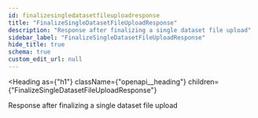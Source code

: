 ```yaml
---
id: finalizesingledatasetfileuploadresponse
title: "FinalizeSingleDatasetFileUploadResponse"
description: "Response after finalizing a single dataset file upload"
sidebar_label: "FinalizeSingleDatasetFileUploadResponse"
hide_title: true
schema: true
custom_edit_url: null
---
```



<Heading
  as={"h1"}
  className={"openapi__heading"}
  children={"FinalizeSingleDatasetFileUploadResponse"}
>
</Heading>



Response after finalizing a single dataset file upload

<ul>
  <SchemaItem
    collapsible={false}
    name={""}
    required={false}
    schemaName={"object"}
    qualifierMessage={undefined}
    schema={{}}
  >
    
  </SchemaItem>
</ul>
            